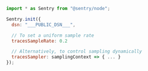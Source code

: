 ```javascript {tabTitle: JavaScript}
import * as Sentry from "@sentry/node";

Sentry.init({
  dsn: "___PUBLIC_DSN___",

  // To set a uniform sample rate
  tracesSampleRate: 0.2

  // Alternatively, to control sampling dynamically
  tracesSampler: samplingContext => { ... }
});
```

